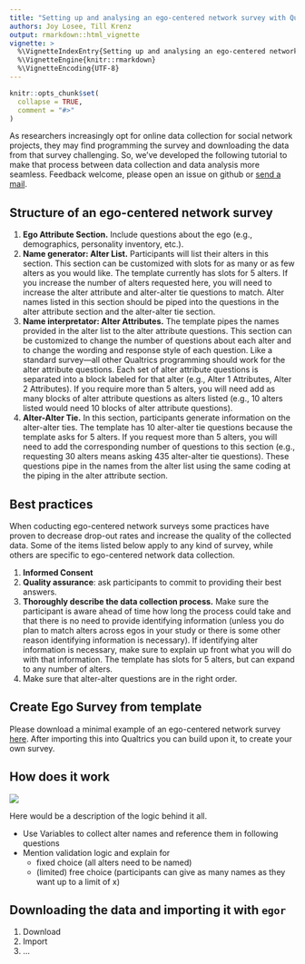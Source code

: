```yaml
---
title: "Setting up and analysing an ego-centered network survey with Qualtrics and egor"
authors: Joy Losee, Till Krenz
output: rmarkdown::html_vignette
vignette: >
  %\VignetteIndexEntry{Setting up and analysing an ego-centered network survey with Qualtrics and egor}
  %\VignetteEngine{knitr::rmarkdown}
  %\VignetteEncoding{UTF-8}
---
```


```r
knitr::opts_chunk$set(
  collapse = TRUE,
  comment = "#>"
)
```

As researchers increasingly opt for online data collection for social network projects, they may find programming the survey and downloading the data from that survey challenging. So, we've developed the following tutorial to make that process between data collection and data analysis more seamless. Feedback welcome, please open an issue on github or [send a mail](mailto:jlosee1@udayton.edu).

## Structure of an ego-centered network survey

1. **Ego Attribute Section.** Include questions about the ego (e.g., demographics, personality inventory, etc.).
2. **Name generator: Alter List.** Participants will list their alters in this section. This section can be customized with slots for as many or as few alters as you would like. The template currently has slots for 5 alters. If you increase the number of alters requested here, you will need to increase the alter attribute and alter-alter tie questions to match. Alter names listed in this section should be piped into the questions in the alter attribute section and the alter-alter tie section.
3. **Name interpretator: Alter Attributes.** The template pipes the names provided in the alter list to the alter attribute questions. This section can be customized to change the number of questions about each alter and to change the wording and response style of each question. Like a standard survey—all other Qualtrics programming should work for the alter attribute questions. 
Each set of alter attribute questions is separated into a block labeled for that alter (e.g., Alter 1 Attributes, Alter 2 Attributes). If you require more than 5 alters, you will need add as many blocks of alter attribute questions as alters listed (e.g., 10 alters listed would need 10 blocks of alter attribute questions). 
4. **Alter-Alter Tie.** In this section, participants generate information on the alter-alter ties. The template has 10 alter-alter tie questions because the template asks for 5 alters. If you request more than 5 alters, you will need to add the corresponding number of questions to this section (e.g., requesting 30 alters means asking 435 alter-alter tie questions). These questions pipe in the names from the alter list using the same coding at the piping in the alter attribute section.

## Best practices

When coducting ego-centered network surveys some practices have proven to decrease 
drop-out rates and increase the quality of the collected data. Some of the items
listed below apply to any kind of survey, while others are specific to ego-centered
network data collection.

1. **Informed Consent**
2. **Quality assurance**: ask participants to commit to providing their best answers.
3. **Thoroughly describe the data collection process.** Make sure the participant is aware ahead of time how long the process could take and that there is no need to provide identifying information (unless you do plan to match alters across egos in your study or there is some other reason identifying information is necessary). If identifying alter information is necessary, make sure to explain up front what you will do with that information. 
The template has slots for 5 alters, but can expand to any number of alters. 
4. Make sure that alter-alter questions are in the right order.
 
## Create Ego Survey from template

Please download a minimal example of an ego-centered network survey [here](linklinklink). After importing this into Qualtrics you can build upon it, to create your own survey.

## How does it work

![](vis_wizzard.PNG)

Here would be a description of the logic behind it all.

- Use Variables to collect alter names and reference them in following questions
- Mention validation logic and explain for
  - fixed choice (all alters need to be named)
  - (limited) free choice (participants can give as many names as they want up to a limit of x)

## Downloading the data and importing it with `egor`

1. Download
2. Import
3. ...
